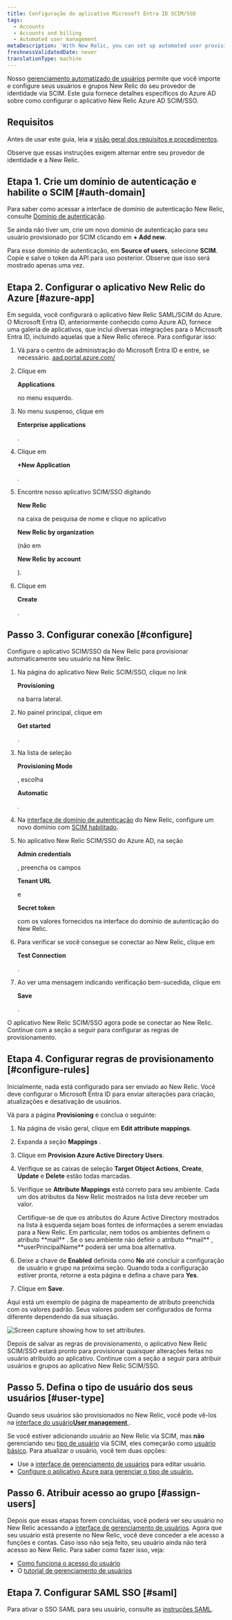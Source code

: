 ```yaml
---
title: Configuração do aplicativo Microsoft Entra ID SCIM/SSO
tags:
  - Accounts
  - Accounts and billing
  - Automated user management
metaDescription: 'With New Relic, you can set up automated user provisioning and management for Azure Active Directory (AD) SSO.'
freshnessValidatedDate: never
translationType: machine
---
```



Nosso [gerenciamento automatizado de usuários](/docs/accounts/accounts/automated-user-management/automated-user-provisioning-single-sign) permite que você importe e configure seus usuários e grupos New Relic do seu provedor de identidade via SCIM. Este guia fornece detalhes específicos do Azure AD sobre como configurar o aplicativo New Relic Azure AD SCIM/SSO.

## Requisitos

Antes de usar este guia, leia a [visão geral dos requisitos e procedimentos](/docs/assign-users-automated-provisioning-allow-single-sign#requirements).

Observe que essas instruções exigem alternar entre seu provedor de identidade e a New Relic.

## Etapa 1. Crie um domínio de autenticação e habilite o SCIM [#auth-domain]

Para saber como acessar a interface de domínio de autenticação New Relic, consulte [Domínio de autenticação](/docs/accounts/accounts-billing/new-relic-one-user-management/authentication-domains-saml-sso-scim-more/#ui).

Se ainda não tiver um, crie um novo domínio de autenticação para seu usuário provisionado por SCIM clicando em <DoNotTranslate>**+ Add new**</DoNotTranslate>.

Para esse domínio de autenticação, em <DoNotTranslate>**Source of users**</DoNotTranslate>, selecione <DoNotTranslate>**SCIM**</DoNotTranslate>. Copie e salve o token da API para uso posterior. Observe que isso será mostrado apenas uma vez.

## Etapa 2. Configurar o aplicativo New Relic do Azure [#azure-app]

Em seguida, você configurará o aplicativo New Relic SAML/SCIM do Azure. O Microsoft Entra ID, anteriormente conhecido como Azure AD, fornece uma galeria de aplicativos, que inclui diversas integrações para o Microsoft Entra ID, incluindo aquelas que a New Relic oferece. Para configurar isso:

1. Vá para o centro de administração do Microsoft Entra ID e entre, se necessário. [aad.portal.azure.com/](https://aad.portal.azure.com/)

2. Clique em

   <DoNotTranslate>**Applications**</DoNotTranslate>

   no menu esquerdo.

3. No menu suspenso, clique em

   <DoNotTranslate>**Enterprise applications**</DoNotTranslate>

   .

4. Clique em

   <DoNotTranslate>**+New Application**</DoNotTranslate>

   .

5. Encontre nosso aplicativo SCIM/SSO digitando

   <DoNotTranslate>**New Relic**</DoNotTranslate>

   na caixa de pesquisa de nome e clique no aplicativo

   <DoNotTranslate>**New Relic by organization**</DoNotTranslate>

   (não em

   <DoNotTranslate>**New Relic by account**</DoNotTranslate>

   ).

6. Clique em

   <DoNotTranslate>**Create**</DoNotTranslate>

   .

## Passo 3. Configurar conexão [#configure]

Configure o aplicativo SCIM/SSO da New Relic para provisionar automaticamente seu usuário na New Relic.

1. Na página do aplicativo New Relic SCIM/SSO, clique no link

   <DoNotTranslate>**Provisioning**</DoNotTranslate>

   na barra lateral.

2. No painel principal, clique em

   <DoNotTranslate>**Get started**</DoNotTranslate>

   .

3. Na lista de seleção

   <DoNotTranslate>**Provisioning Mode**</DoNotTranslate>

   , escolha

   <DoNotTranslate>**Automatic**</DoNotTranslate>

   .

4. Na [interface de domínio de autenticação](/docs/accounts/accounts-billing/new-relic-one-user-management/authentication-domains-saml-sso-scim-more) do New Relic, configure um novo domínio com [SCIM habilitado](/docs/accounts/accounts-billing/new-relic-one-user-management/authentication-domains-saml-sso-scim-more#source-users).

5. No aplicativo New Relic SCIM/SSO do Azure AD, na seção

   <DoNotTranslate>**Admin credentials**</DoNotTranslate>

   , preencha os campos

   <DoNotTranslate>**Tenant URL**</DoNotTranslate>

   e

   <DoNotTranslate>**Secret token**</DoNotTranslate>

   com os valores fornecidos na interface do domínio de autenticação do New Relic.

6. Para verificar se você consegue se conectar ao New Relic, clique em

   <DoNotTranslate>**Test Connection**</DoNotTranslate>

   .

7. Ao ver uma mensagem indicando verificação bem-sucedida, clique em

   <DoNotTranslate>**Save**</DoNotTranslate>

   .

O aplicativo New Relic SCIM/SSO agora pode se conectar ao New Relic. Continue com a seção a seguir para configurar as regras de provisionamento.

## Etapa 4. Configurar regras de provisionamento [#configure-rules]

Inicialmente, nada está configurado para ser enviado ao New Relic. Você deve configurar o Microsoft Entra ID para enviar alterações para criação, atualizações e desativação de usuários.

Vá para a página <DoNotTranslate>**Provisioning**</DoNotTranslate> e conclua o seguinte:

1. Na página de visão geral, clique em <DoNotTranslate>**Edit attribute mappings**</DoNotTranslate>.

2. Expanda a seção <DoNotTranslate>**Mappings**</DoNotTranslate> .

3. Clique em <DoNotTranslate>**Provision Azure Active Directory Users**</DoNotTranslate>.

4. Verifique se as caixas de seleção <DoNotTranslate>**Target Object Actions**</DoNotTranslate>, <DoNotTranslate>**Create**</DoNotTranslate>, <DoNotTranslate>**Update**</DoNotTranslate> e <DoNotTranslate>**Delete**</DoNotTranslate> estão todas marcadas.

5. Verifique se <DoNotTranslate>**Attribute Mappings**</DoNotTranslate> está correto para seu ambiente. Cada um dos atributos da New Relic mostrados na lista deve receber um valor.

   <Callout variant="tip">
     Certifique-se de que os atributos do Azure Active Directory mostrados na lista à esquerda sejam boas fontes de informações a serem enviadas para a New Relic. Em particular, nem todos os ambientes definem o atributo <DoNotTranslate>**mail**</DoNotTranslate> . Se o seu ambiente não definir o atributo <DoNotTranslate>**mail**</DoNotTranslate> , <DoNotTranslate>**userPrincipalName**</DoNotTranslate> poderá ser uma boa alternativa.
   </Callout>

6. Deixe a chave de <DoNotTranslate>**Enabled**</DoNotTranslate> definida como <DoNotTranslate>**No**</DoNotTranslate> até concluir a configuração de usuário e grupo na próxima seção. Quando toda a configuração estiver pronta, retorne a esta página e defina a chave para <DoNotTranslate>**Yes**</DoNotTranslate>.

7. Clique em <DoNotTranslate>**Save**</DoNotTranslate>.

Aqui está um exemplo de página de mapeamento de atributo preenchida com os valores padrão. Seus valores podem ser configurados de forma diferente dependendo da sua situação.

<img
  title="Azure_AD_Provisioning_Attribute_Mapping.png"
  alt="Screen capture showing how to set attributes."
  src={accountsAzureADAttributeMapping}
/>

Depois de salvar as regras de provisionamento, o aplicativo New Relic SCIM/SSO estará pronto para provisionar quaisquer alterações feitas no usuário atribuído ao aplicativo. Continue com a seção a seguir para atribuir usuários e grupos ao aplicativo New Relic SCIM/SSO.

## Passo 5. Defina o tipo de usuário dos seus usuários [#user-type]

Quando seus usuários são provisionados no New Relic, você pode vê-los na [interface do usuário<DoNotTranslate>**User management**</DoNotTranslate> ](/docs/accounts/accounts-billing/new-relic-one-user-management/user-management-ui-and-tasks#where).

Se você estiver adicionando usuário ao New Relic via SCIM, mas **não** gerenciando seu [tipo de usuário](/docs/accounts/accounts-billing/new-relic-one-user-management/user-type) via SCIM, eles começarão como [usuário básico](/docs/accounts/accounts-billing/new-relic-one-user-management/user-type). Para atualizar o usuário, você tem duas opções:

* Use a [interface de gerenciamento de usuários](/docs/accounts/accounts-billing/new-relic-one-user-management/user-management-ui-and-tasks#edit-user-type) para editar usuário.
* [Configure o aplicativo Azure para gerenciar o tipo de usuário.](/docs/accounts/accounts-billing/new-relic-one-user-management/authentication-domains-saml-sso-scim-more/#manage-user-type-scim)

## Passo 6. Atribuir acesso ao grupo [#assign-users]

Depois que essas etapas forem concluídas, você poderá ver seu usuário no New Relic acessando a [interface de gerenciamento de usuários](/docs/accounts/accounts-billing/new-relic-one-user-management/user-management-ui-and-tasks#where). Agora que seu usuário está presente no New Relic, você deve conceder a ele acesso a funções e contas. Caso isso não seja feito, seu usuário ainda não terá acesso ao New Relic. Para saber como fazer isso, veja:

* [Como funciona o acesso do usuário](/docs/accounts/accounts-billing/new-relic-one-user-management/user-management-concepts#understand-concepts)
* O [tutorial de gerenciamento de usuários](/docs/accounts/accounts-billing/new-relic-one-user-management/tutorial-add-new-user-groups-roles-new-relic-one-user-model/)

## Etapa 7. Configurar SAML SSO [#saml]

Para ativar o SSO SAML para seu usuário, consulte as [instruções SAML](/docs/accounts/accounts-billing/new-relic-one-user-management/authentication-domains-saml-sso-scim-more/#authentication).